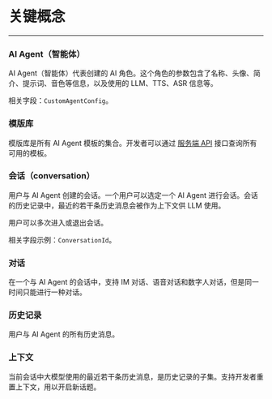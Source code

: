 # 关键概念

---

### AI Agent（智能体）

AI Agent（智能体）代表创建的 AI 角色。这个角色的参数包含了名称、头像、简介、提示词、音色等信息，以及使用的 LLM、TTS、ASR 信息等。

相关字段：`CustomAgentConfig`。

### 模版库

模版库是所有 AI Agent 模板的集合。开发者可以通过 [服务端 API](/aiagent-server/template/describe-custom-agent-template) 接口查询所有可用的模板。

### 会话（conversation）

用户与 AI Agent 创建的会话。一个用户可以选定一个 AI Agent 进行会话。会话的历史记录中，最近的若干条历史消息会被作为上下文供 LLM 使用。

用户可以多次进入或退出会话。

相关字段示例：`ConversationId`。

### 对话

在一个与 AI Agent 的会话中，支持 IM 对话、语音对话和数字人对话，但是同一时间只能进行一种对话。

### 历史记录

用户与 AI Agent 的所有历史消息。

### 上下文

当前会话中大模型使用的最近若干条历史消息，是历史记录的子集。支持开发者重置上下文，用以开启新话题。
